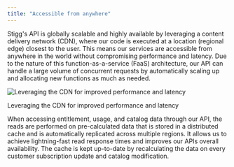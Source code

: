 ```yaml
---
title: "Accessible from anywhere"
---
```


Stigg's API is globally scalable and highly available by leveraging a content delivery network (CDN), where our code is executed at a location (regional edge) closest to the user. This means our services are accessible from anywhere in the world without compromising performance and latency. Due to the nature of this function-as-a-service (FaaS) architecture, our API can handle a large volume of concurrent requests by automatically scaling up and allocating new functions as much as needed.

![Leveraging the CDN for improved performance and latency](/images/445d806-image.png)

Leveraging the CDN for improved performance and latency

When accessing entitlement, usage, and catalog data through our API, the reads are performed on pre-calculated data that is stored in a distributed cache and is automatically replicated across multiple regions. It allows us to achieve lightning-fast read response times and improves our APIs overall availability. The cache is kept up-to-date by recalculating the data on every customer subscription update and catalog modification.